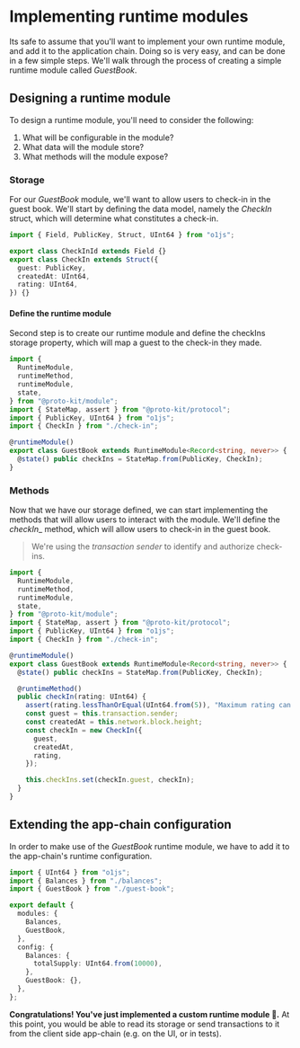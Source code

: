 # Implementing runtime modules

Its safe to assume that you'll want to implement your own runtime module, and add it to the application chain.
Doing so is very easy, and can be done in a few simple steps. We'll walk through the process of creating a simple
runtime module called _GuestBook_.

## Designing a runtime module

To design a runtime module, you'll need to consider the following:
1. What will be configurable in the module?
2. What data will the module store?
3. What methods will the module expose?

### Storage

For our _GuestBook_ module, we'll want to allow users to check-in in the guest book.
We'll start by defining the data model, namely the _CheckIn_ struct, which will determine what constitutes a check-in.

```typescript showLineNumbers filename="packages/chain/src/guest-book/check-in.ts"
import { Field, PublicKey, Struct, UInt64 } from "o1js";

export class CheckInId extends Field {}
export class CheckIn extends Struct({
  guest: PublicKey,
  createdAt: UInt64,
  rating: UInt64,
}) {}
```

#### Define the runtime module

Second step is to create our runtime module and define the checkIns storage property, which will map a guest to the check-in they made.

```typescript showLineNumbers {11-14} filename="packages/chain/src/guest-book/index.ts"
import {
  RuntimeModule,
  runtimeMethod,
  runtimeModule,
  state,
} from "@proto-kit/module";
import { StateMap, assert } from "@proto-kit/protocol";
import { PublicKey, UInt64 } from "o1js";
import { CheckIn } from "./check-in";

@runtimeModule()
export class GuestBook extends RuntimeModule<Record<string, never>> {
  @state() public checkIns = StateMap.from(PublicKey, CheckIn);
}
```

### Methods

Now that we have our storage defined, we can start implementing the methods that will allow users to interact with the module.
We'll define the _checkIn__ method, which will allow users to check-in in the guest book.

> We're using the _transaction sender_ to identify and authorize check-ins.

```typescript showLineNumbers {15-27} filename="packages/chain/src/guest-book/index.ts"
import {
  RuntimeModule,
  runtimeMethod,
  runtimeModule,
  state,
} from "@proto-kit/module";
import { StateMap, assert } from "@proto-kit/protocol";
import { PublicKey, UInt64 } from "o1js";
import { CheckIn } from "./check-in";

@runtimeModule()
export class GuestBook extends RuntimeModule<Record<string, never>> {
  @state() public checkIns = StateMap.from(PublicKey, CheckIn);

  @runtimeMethod()
  public checkIn(rating: UInt64) {
    assert(rating.lessThanOrEqual(UInt64.from(5)), "Maximum rating can be 5");
    const guest = this.transaction.sender;
    const createdAt = this.network.block.height;
    const checkIn = new CheckIn({
      guest,
      createdAt,
      rating,
    });

    this.checkIns.set(checkIn.guest, checkIn);
  }
}
```

## Extending the app-chain configuration

In order to make use of the _GuestBook_ runtime module, we have to add it to the app-chain's runtime configuration.

```typescript showLineNumbers {8, 14} filename="packages/chain/src/runtime.ts"
import { UInt64 } from "o1js";
import { Balances } from "./balances";
import { GuestBook } from "./guest-book";

export default {
  modules: {
    Balances,
    GuestBook,
  },
  config: {
    Balances: {
      totalSupply: UInt64.from(10000),
    },
    GuestBook: {},
  },
};
```

**Congratulations! You've just implemented a custom runtime module 🎉.** At this point, you would be
able to read its storage or send transactions to it from the client side app-chain (e.g. on the UI, or in tests).